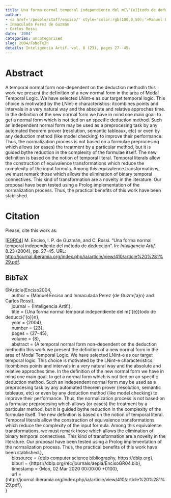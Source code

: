 ```yaml
---
title: Una forma normal temporal independiente del m{\'{e}}todo de deducci{\'{o}}n
author:
- <a href='/people/staff/enciso/' style='color:rgb(100,0,50);'>Manuel Enciso</a>
- Inmaculada Perez de Guzmán
- Carlos Rossi
date: '2004'
categories: uncategorised
slug: 2004/FoNoTeIn
details: Inteligencia Artif. vol. 8 (23), pages 27--45.
---
```




# Abstract


A temporal normal form non-dependent on the deduction methodIn this work we present the definition of a new normal form in the area of Modal Temporal Logic. We have selected LNint-e as our target temporal logic. This choice is motivated by the LNint-e characteristics: itcombines points and intervals in a very natural way and the absolute and relative approches time. In the definition of the new normal form we have in mind one main goal: to get a normal form which is not tied on an specific deduction method. Such an independent normal form may be used as a preprocesing task by any automated theorem prover (resolution, semantic tableaux, etc) or even by any deduction method (like model checking) to improve their performance. Thus, the normalization process is not based on a formulae preprocesing which allows (or eases) the treatment by a particular method, but it is guided bythe reduction in the complexity of the formulae itself. The new definition is based on the notion of temporal literal. Temporal literals allow the construction of equivalence transformations which reduce the complexity of the input formula. Among this equivalence transformations, we must remark those which allows the elimination of binary temporal connectives. This kind of transformation are a novelty in the literature. Our proposal have been tested using a Prolog implementation of the normalization process. Thus, the practical benefits of this work have been stablished.








# Citation
Please, cite this work as:


<a name=bib-Enciso2004></a>[[EGR04]](#cite-Enciso2004) M. Enciso, I. P. de Guzmán, and C. Rossi. “Una forma normal temporal independiente del método de deducción”. In: _Inteligencia Artif._ 8.23 (2004), pp. 27-45. URL: [http://journal.iberamia.org/index.php/ia/article/view/410/article%20%281%29.pdf](http://journal.iberamia.org/index.php/ia/article/view/410/article%20%281%29.pdf).

::: {.callout-note appearance="minimal" collapse=true}

## BibTeX

@Article{Enciso2004,<br>&nbsp;&nbsp;&nbsp;&nbsp;  author = {Manuel Enciso and Inmaculada Perez {de Guzm{\a'a}n} and Carlos Rossi},<br>&nbsp;&nbsp;&nbsp;&nbsp;  journal = {Inteligencia Artif.},<br>&nbsp;&nbsp;&nbsp;&nbsp;  title = {Una forma normal temporal independiente del m{\'{e}}todo de deducci{\'{o}}n},<br>&nbsp;&nbsp;&nbsp;&nbsp;  year = {2004},<br>&nbsp;&nbsp;&nbsp;&nbsp;  number = {23},<br>&nbsp;&nbsp;&nbsp;&nbsp;  pages = {27--45},<br>&nbsp;&nbsp;&nbsp;&nbsp;  volume = {8},<br>&nbsp;&nbsp;&nbsp;&nbsp;  abstract = {A temporal normal form non-dependent on the deduction methodIn this work we present the definition of a new normal form in the area of Modal Temporal Logic. We have selected LNint-e as our target temporal logic. This choice is motivated by the LNint-e characteristics: itcombines points and intervals in a very natural way and the absolute and relative approches time. In the definition of the new normal form we have in mind one main goal: to get a normal form which is not tied on an specific deduction method. Such an independent normal form may be used as a preprocesing task by any automated theorem prover (resolution, semantic tableaux, etc) or even by any deduction method (like model checking) to improve their performance. Thus, the normalization process is not based on a formulae preprocesing which allows (or eases) the treatment by a particular method, but it is guided bythe reduction in the complexity of the formulae itself. The new definition is based on the notion of temporal literal. Temporal literals allow the construction of equivalence transformations which reduce the complexity of the input formula. Among this equivalence transformations, we must remark those which allows the elimination of binary temporal connectives. This kind of transformation are a novelty in the literature. Our proposal have been tested using a Prolog implementation of the normalization process. Thus, the practical benefits of this work have been stablished.},<br>&nbsp;&nbsp;&nbsp;&nbsp;  bibsource = {dblp computer science bibliography, https://dblp.org},<br>&nbsp;&nbsp;&nbsp;&nbsp;  biburl = {https://dblp.org/rec/journals/aepia/EncisoGR04.bib},<br>&nbsp;&nbsp;&nbsp;&nbsp;  timestamp = {Mon, 02 Mar 2020 00:00:00 +0100},<br>&nbsp;&nbsp;&nbsp;&nbsp;  url = {http://journal.iberamia.org/index.php/ia/article/view/410/article\%20\%281\%29.pdf},<br>}

:::








